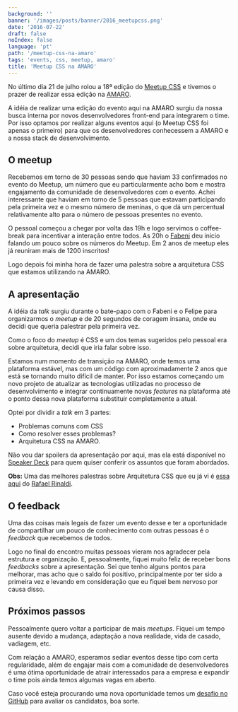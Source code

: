 ```yaml
---
background: ''
banner: '/images/posts/banner/2016_meetupcss.png'
date: '2016-07-22'
draft: false
noIndex: false
language: 'pt'
path: '/meetup-css-na-amaro'
tags: 'events, css, meetup, amaro'
title: 'Meetup CSS na AMARO'
---
```


No último dia 21 de julho rolou a 18ª edição do [Meetup CSS](https://twitter.com/meetupcss) e tivemos o prazer de realizar essa edição na [AMARO](https://amaro.com/).

A idéia de realizar uma edição do evento aqui na AMARO surgiu da nossa busca interna por novos desenvolvedores front-end para integrarem o time. Por isso optamos por realizar alguns eventos aqui (o Meetup CSS foi apenas o primeiro) para que os desenvolvedores conhecessem a AMARO e a nossa stack de desenvolvimento.

## O meetup

Recebemos em torno de 30 pessoas sendo que haviam 33 confirmados no evento do Meetup, um número que eu particularmente acho bom e mostra engajamento da comunidade de desenvolvedores com o evento. Achei interessante que haviam em torno de 5 pessoas que estavam participando pela primeira vez e o mesmo número de meninas, o que dá um percentual relativamente alto para o número de pessoas presentes no evento.

O pessoal começou a chegar por volta das 19h e logo servimos o coffee-break para incentivar a interação entre todos. As 20h o [Fabeni](https://twitter.com/raphaelfabeni) deu início falando um pouco sobre os números do Meetup. Em 2 anos de meetup eles já reuniram mais de 1200 inscritos!

Logo depois foi minha hora de fazer uma palestra sobre a arquitetura CSS que estamos utilizando na AMARO.

## A apresentação

A idéia da _talk_ surgiu durante o bate-papo com o Fabeni e o Felipe para organizarmos o _meetup_ e de 20 segundos de coragem insana, onde eu decidi que queria palestrar pela primeira vez.

Como o foco do _meetup_ é CSS e um dos temas sugeridos pelo pessoal era sobre arquitetura, decidi que iria falar sobre isso.

Estamos num momento de transição na AMARO, onde temos uma plataforma estável, mas com um código com aproximadamente 2 anos que está se tornando muito difícil de manter. Por isso estamos começando um novo projeto de atualizar as tecnologias utilizadas no processo de desenvolvimento e integrar continuamente novas _features_ na plataforma até o ponto dessa nova plataforma substituir completamente a atual.

Optei por dividir a _talk_ em 3 partes:

- Problemas comuns com CSS
- Como resolver esses problemas?
- Arquitetura CSS na AMARO.

Não vou dar spoilers da apresentação por aqui, mas ela está disponível no [Speaker Deck](https://speakerdeck.com/cassiocardoso/arquitetura-css-na-amaro) para quem quiser conferir os assuntos que foram abordados.

**Obs:** Uma das melhores palestras sobre Arquitetura CSS que eu já vi é [essa aqui](https://speakerdeck.com/rafaelrinaldi/arquitetura-css) do [Rafael Rinaldi](https://twitter.com/rafaelrinaldi).

## O feedback

Uma das coisas mais legais de fazer um evento desse e ter a oportunidade de compartilhar um pouco de conhecimento com outras pessoas é o _feedback_ que recebemos de todos.

Logo no final do encontro muitas pessoas vieram nos agradecer pela estrutura e organização. E, pessoalmente, fiquei muito feliz de receber bons _feedbacks_ sobre a apresentação. Sei que tenho alguns pontos para melhorar, mas acho que o saldo foi positivo, principalmente por ter sido a primeira vez e levando em consideração que eu fiquei bem nervoso por causa disso.

## Próximos passos

Pessoalmente quero voltar a participar de mais _meetups_. Fiquei um tempo ausente devido a mudança, adaptação a nova realidade, vida de casado, vadiagem, etc.

Com relação a AMARO, esperamos sediar eventos desse tipo com certa regularidade, além de engajar mais com a comunidade de desenvolvedores é uma ótima oportunidade de atrair interessados para a empresa e expandir o time pois ainda temos algumas vagas em aberto.

Caso você esteja procurando uma nova oportunidade temos um [desafio no GitHub](https://github.com/amaroteam/front-end-challenge) para avaliar os candidatos, boa sorte.
